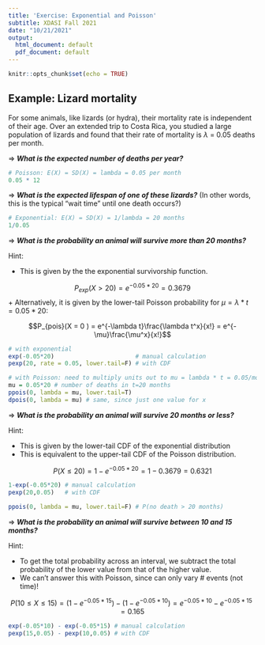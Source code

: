 ```yaml
---
title: 'Exercise: Exponential and Poisson'
subtitle: XDASI Fall 2021
date: "10/21/2021"
output:
  html_document: default
  pdf_document: default
---
```


```r
knitr::opts_chunk$set(echo = TRUE)
```


## Example: Lizard mortality

For some animals, like lizards (or hydra), their mortality rate is independent of their age. Over an extended trip to Costa Rica, you studied a large population of lizards and found that their rate of mortality is $\lambda$ = 0.05 deaths per month.

$\Rightarrow$ ***What is the expected number of deaths per year?***

```r
# Poisson: E(X) = SD(X) = lambda = 0.05 per month
0.05 * 12
```


$\Rightarrow$ ***What is the expected lifespan of one of these lizards?*** (In other words, this is the typical "wait time" until one death occurs?)

```r
# Exponential: E(X) = SD(X) = 1/lambda = 20 months
1/0.05
```


$\Rightarrow$ ***What is the probability an animal will survive more than 20 months?*** 

Hint: 

+ This is given by the the exponential survivorship function.

$$P_{exp}(X > 20) = e^{-0.05*20} = 0.3679 $$
+ Alternatively, it is given by the lower-tail Poisson probability for $\mu = \lambda * t = 0.05 * 20$:

$$P_{pois}(X = 0 ) = e^{-\lambda t}\frac{\lambda t^x}{x!} = e^{-\mu}\frac{\mu^x}{x!}$$

```r
# with exponential
exp(-0.05*20)                       # manual calculation
pexp(20, rate = 0.05, lower.tail=F) # with CDF

# with Poisson: need to multiply units out to mu = lambda * t = 0.05/month * 20 months => 1 new unit
mu = 0.05*20 # number of deaths in t=20 months
ppois(0, lambda = mu, lower.tail=T)
dpois(0, lambda = mu) # same, since just one value for x
```

$\Rightarrow$ ***What is the probability an animal will survive 20 months or less?***

Hint:

+ This is given by the lower-tail CDF of the exponential distribution
+ This is equivalent to the upper-tail CDF of the Poisson distribution.


$$ P(X \le 20) = 1 - e^{-0.05*20} = 1 - 0.3679 = 0.6321 $$

```r
1-exp(-0.05*20) # manual calculation
pexp(20,0.05)   # with CDF

ppois(0, lambda = mu, lower.tail=F) # P(no death > 20 months)
```


$\Rightarrow$ ***What is the probability an animal will survive between 10 and 15 months?*** 

Hint: 

+ To get the total probability across an interval, we subtract the total probability of the lower value from that of the higher value.
+ We can't answer this with Poisson, since can only vary # events (not time)!


$$ P(10 \le X \le 15) = (1 - e^{-0.05*15}) - (1 - e^{-0.05*10}) = e^{-0.05*10} - e^{-0.05*15} =  0.165 $$

```r
exp(-0.05*10) - exp(-0.05*15) # manual calculation
pexp(15,0.05) - pexp(10,0.05) # with CDF
```

